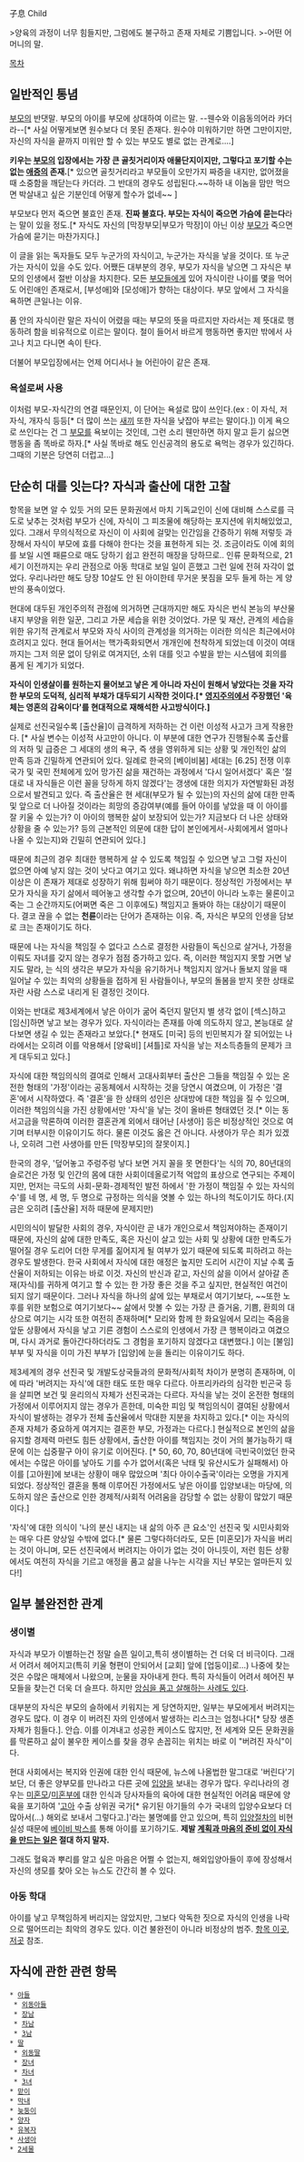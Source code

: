 子息
Child

>양육의 과정이 너무 힘들지만, 그럼에도 불구하고 존재 자체로 기쁨입니다.
>-어떤 어머니의 말. 

[[목차]]

== 일반적인 통념 ==
[[부모]]의 반댓말. 부모의 아이를 부모에 상대하여 이르는 말. --웬수와 이음동의어라 카더라--[* 사실 어떻게보면 원수보다 더 못된 존재다. 원수야 미워하기만 하면 그만이지만, 자신의 자식을 끝까지 미워만 할 수 있는 부모도 별로 없는 관계로....]

'''키우는 [[부모]]의 입장에서는 가장 큰 골칫거리이자 애물단지이지만, 그렇다고 포기할 수는 없는 [[애증]]의 존재.'''[* 있으면 골칫거리라고 부모들이 오만가지 짜증을 내지만, 없어졌을때 소중함을 깨닫는다 카더라. 그 반대의 경우도 성립된다.~~하하 내 이놈을 맘만 먹으면 박살내고 싶은 기분인데 어떻게 할수가 없네~~ ]

부모보다 먼저 죽으면 불효인 존재. '''진짜 불효다. 부모는 자식이 죽으면 가슴에 묻는다'''라는 말이 있을 정도.[* 자식도 자신의 [막장부모|부모가 막장]이 아닌 이상 [[부모]]가 죽으면 가슴에 묻기는 마찬가지다.]

이 글을 읽는 독자들도 모두 누군가의 자식이고, 누군가는 자식을 낳을 것이다. 또 누군가는 자식이 있을 수도 있다. 어쨌든 대부분의 경우, 부모가 자식을 낳으면 그 자식은 부모의 인생에서 절반 이상을 차지한다. 모든 [[부모]]들에게 있어 자식이란 나이를 몇을 먹어도 어린애인 존재로서, [부성애]와 [모성애]가 향하는 대상이다. 부모 앞에서 그 자식을 욕하면 큰일나는 이유.

품 안의 자식이란 말은 자식이 어렸을 때는 부모의 뜻을 따르지만 자라서는 제 뜻대로 행동하려 함을 비유적으로 이르는 말이다. 철이 들어서 바르게 행동하면 좋지만 밖에서 사고나 치고 다니면 속이 탄다.

더불어 부모입장에서는 언제 어디서나 늘 어린아이 같은 존재.
=== 욕설로써 사용 ===
이처럼 부모-자식간의 연결 때문인지, 이 단어는 욕설로 많이 쓰인다.(ex : 이 자식, 저 자식, 개자식 등등[* 더 많이 쓰는 [[새끼]] 또한 자식을 낮잡아 부르는 말이다.]) 이게 욕으로 쓰인다는 건 그 [[부모]]를 욕보이는 것인데, 그런 소리 웬만하면 하지 말고 듣기 싫으면 행동을 좀 똑바로 하자.[* 사실 똑바로 해도 인신공격의 용도로 욕먹는 경우가 있긴하다. 그때의 기분은 당연히 더럽고...]


== 단순히 대를 잇는다? 자식과 출산에 대한 고찰 ==
항목을 보면 알 수 있듯 거의 모든 문화권에서 마치 기독교인이 신에 대비해 스스로를 극도로 낮추는 것처럼 부모가 신에, 자식이 그 피조물에 해당하는 포지션에 위치해있었고, 있다. 그래서 무의식적으로 자신이 이 사회에 걸맞는 인간임을 간증하기 위해 저렇듯 과장해서 자식이 부모에 효를 다해야 한다는 것을 표현하게 되는 것. 조금이라도 이에 회의를 보일 시엔 패륜으로 매도 당하기 쉽고 완전히 매장을 당하므로.. 인류 문화적으로, 21세기 이전까지는 우리 관점으로 아동 학대로 보일 일이 흔했고 그런 일에 전혀 자각이 없었다. 우리나라만 해도 당장 10살도 안 된 아이한테 무거운 봇짐을 모두 들게 하는 게 양반의 풍속이었다.
 
현대에 대두된 개인주의적 관점에 의거하면 근대까지만 해도 자식은 번식 본능의 부산물 내지 부양을 위한 일꾼, 그리고 가문 세습을 위한 것이었다. 가문 및 재산, 관계의 세습을 위한 유기적 관계로서 부모와 자식 사이의 관계성을 의거하는 이러한 의식은 최근에서야 흐려지고 있다. 현대 들어서는 핵가족화되면서 개개인에 천착하게 되었는데 이것이 여태까지는 그저 의문 없이 당위로 여겨지던, 소위 대를 잇고 수발을 받는 시스템에 회의를 품게 된 계기가 되었다. 

'''자식이 인생살이를 원하는지 물어보고 낳은 게 아니라 자신이 원해서 낳았다는 것을 자각한 부모의 도덕적, 심리적 부채가 대두되기 시작한 것이다.[* [[영지주의]]에서 주장했던 '육체는 영혼의 감옥이다'를 현대적으로 재해석한 사고방식이다.]''' 

실제로 선진국일수록 [출산율]이 급격하게 저하하는 건 이런 이성적 사고가 크게 작용한다. [* 사실 변수는 이성적 사고만이 아니다. 이 부분에 대한 연구가 진행될수록 출산률의 저하 및 급증은 그 세대의 생의 욕구, 즉 생을 영위하게 되는 상황 및 개인적인 삶의 만족 등과 긴밀하게 연관되어 있다. 일례로 한국의 [베이비붐] 세대는 [6.25] 전쟁 이후 국가 및 국민 전체에게 있어 망가진 삶을 재건하는 과정에서 '다시 일어서겠다' 혹은 '절대로 내 자식들은 이런 꼴을 당하게 하지 않겠다'는 갱생에 대한 의지가 자연발화된 과정으로서 발견되고 있다. 즉 출산율은 현 세대(부모가 될 수 있는)의 자신의 삶에 대한 만족 및 앞으로 더 나아질 것이라는 희망의 증감여부(예를 들어 아이를 낳았을 때 이 아이를 잘 키울 수 있는가? 이 아이의 행복한 삶이 보장되어 있는가? 지금보다 더 나은 상태와 상황을 줄 수 있는가? 등의 근본적인 의문에 대한 답이 본인에게서-사회에게서 얼마나 나올 수 있는지)와 긴밀히 연관되어 있다.] 

때문에 최근의 경우 최대한 행복하게 살 수 있도록 책임질 수 있으면 낳고 그럴 자신이 없으면 아예 낳지 않는 것이 낫다고 여기고 있다. 왜냐하면 자식을 낳으면 최소한 20년 이상은 이 존재가 제대로 성장하기 위해 힘써야 하기 때문이다. 정상적인 가정에서는 부모가 자식을 자기 삶에서 떼어놓고 생각할 수가 없으며, 20년이 아니라 노후는 물론이고 죽는 그 순간까지도(어쩌면 죽은 그 이후에도) 책임지고 돌봐야 하는 대상이기 때문이다. 결코 끊을 수 없는 '''천륜'''이라는 단어가 존재하는 이유. 즉, 자식은 부모의 인생을 담보로 크는 존재이기도 하다. 

때문에 나는 자식을 책임질 수 없다고 스스로 결정한 사람들이 독신으로 살거나, 가정을 이뤄도 자녀를 갖지 않는 경우가 점점 증가하고 있다. 즉, 이러한 책임지지 못할 거면 낳지도 말라, 는 식의 생각은 부모가 자식을 유기하거나 책임지지 않거나 돌보지 않을 때 일어날 수 있는 최악의 상황들을 접하게 된 사람들이나, 부모의 돌봄을 받지 못한 상태로 자란 사람 스스로 내리게 된 결정인 것이다. 

이와는 반대로 제3세계에서 낳은 아이가 굶어 죽던지 말던지 별 생각 없이 [섹스]하고 [임신]하면 낳고 보는 경우가 있다. 자식이라는 존재를 아예 의도하지 않고, 본능대로 살다보면 생길 수 있는 존재라고 보았다.[* 현재도 [미국] 등의 빈민복지가 잘 되어있는 나라에서는 오히려 이를 악용해서 [양육비] [셔틀]로 자식을 낳는 저소득층들의 문제가 크게 대두되고 있다.]

자식에 대한 책임의식의 결여로 인해서 고대사회부터 출산은 그들을 책임질 수 있는 온전한 형태의 '가정'이라는 공동체에서 시작하는 것을 당연시 여겼으며, 이 가정은 '결혼'에서 시작하였다. 즉 '결혼'을 한 상태의 성인은 상대방에 대한 책임을 질 수 있으며, 이러한 책임의식을 가진 상황에서만 '자식'을 낳는 것이 올바른 형태였던 것.[* 이는 동서고금을 막론하여 이러한 결혼관계 외에서 태어난 [사생아] 등은 비정상적인 것으로 여기며 터부시한 이유이기도 하다. 물론 이것도 옳은 건 아니다. 사생아가 무슨 죄가 있겠나, 오히려 그런 사생아를 만든 [막장부모]의 잘못이지.]

한국의 경우, '덮어놓고 주렁주렁 낳다 보면 거지 꼴을 못 면한다'는 식의 70, 80년대의 슬로건은 가정 및 인간의 몸에 대한 사회이데올로기적 억압의 표상으로 연구되는 주제이지만, 먼저는 극도의 사회-문화-경제적인 발전 하에서 '한 가정이 책임질 수 있는 자식의 수'를 네 명, 세 명, 두 명으로 규정하는 의식을 엿볼 수 있는 하나의 척도이기도 하다.(지금은 오히려 [출산율] 저하 때문에 문제지만)

시민의식이 발달한 사회의 경우, 자식이란 곧 내가 개인으로서 책임져야하는 존재이기 때문에, 자신의 삶에 대한 만족도, 혹은 자신이 살고 있는 사회 및 상황에 대한 만족도가 떨어질 경우 도리어 더한 무게를 짊어지게 될 여부가 있기 때문에 되도록 피하려고 하는 경우도 발생한다. 한국 사회에서 자식에 대한 애정은 높지만 도리어 시간이 지날 수록 출산율이 저하되는 이유는 바로 이것. 자신의 반신과 같고, 자신의 삶을 이어서 살아갈 존재(자식)를 귀하게 여기고 할 수 있는 한 가장 좋은 것을 주고 싶지만, 현실적인 여건이 되지 않기 때문이다. 그러나 자식을 하나의 삶에 있는 부채로서 여기기보다, ~~또한 노후를 위한 보험으로 여기기보다~~ 삶에서 맛볼 수 있는 가장 큰 즐거움, 기쁨, 환희의 대상으로 여기는 시각 또한 여전히 존재하며[* 모리와 함께 한 화요일에서 모리는 죽음을 앞둔 상황에서 자식을 낳고 기른 경험이 스스로의 인생에서 가장 큰 행복이라고 여겼으며, 다시 과거로 돌아간다하더라도 그 경험을 포기하지 않겠다고 대변했다.] 이는 [불임]부부 및 자식을 이미 가진 부부가 [입양]에 눈을 돌리는 이유이기도 하다. 

제3세계의 경우 선진국 및 개발도상국들과의 문화적/사회적 차이가 분명히 존재하며, 이에 따라 '버려지는 자식'에 대한 태도 또한 매우 다르다. 아프리카라의 심각한 빈곤국 등을 살피면 보건 및 윤리의식 자체가 선진국과는 다르다. 자식을 낳는 것이 온전한 형태의 가정에서 이루어지지 않는 경우가 흔한데, 미숙한 피임 및 책임의식이 결여된 상황에서 자식이 발생하는 경우가 전체 출산율에서 막대한 지분을 차지하고 있다.[* 이는 자식의 존재 자체가 중요하게 여겨지는 결혼한 부모, 가정과는 다르다.] 현실적으로 본인의 삶을 유지할 경제력 마련도 힘든 상황에서, 출산한 아이를 책임지는 것이 거의 불가능하기 때문에 이는 십중팔구 아이 유기로 이어진다. [* 50, 60, 70, 80년대에 극빈국이었던 한국에서는 수많은 아이를 낳아도 기를 수가 없어서(혹은 낙태 및 유산시도가 실패해서) 아이를 [고아원]에 보내는 상황이 매우 많았으며 '최다 아이수출국'이라는 오명을 가지게 되었다. 정상적인 결혼을 통해 이루어진 가정에서도 낳은 아이를 입양보내는 마당에, 의도하지 않은 출산으로 인한 경제적/사회적 어려움을 감당할 수 없는 상황이 많았기 때문이다.]

'자식'에 대한 의식이 '나의 분신 내지는 내 삶의 아주 큰 요소'인 선진국 및 시민사회와는 매우 다른 양상일 수밖에 없다.[* 물론 그렇다하더라도, 모든 [미혼모]가 자식을 버리는 것이 아니며, 모든 선진국에서 버려지는 아이가 없는 것이 아니듯이, 저런 힘든 상황에서도 여전히 자식을 기르고 애정을 품고 삶을 나누는 시각을 지닌 부모는 얼마든지 있다!]


== 일부 불완전한 관계 ==
=== 생이별 ===
자식과 부모가 이별하는건 정말 슬픈 일이고,특히 생이별하는 건 더욱 더 비극이다. 그래서 어려서 헤어지고(특히 키울 형편이 안되어서 [교회] 앞에 [업둥이]로...) 나중에 찾는 것은 수많은 매체에서 나왔으며, 눈물을 자아내게 한다. 특히 자식들이 어려서 헤어진 부모들을 찾는건 더욱 더 슬프다. 하지만 [http://media.daum.net/society/affair/view.htmlcateid=1001&newsid=20110309094505114&p=segye 앙심을 품고 살해하는 사례도 있다].

대부분의 자식은 부모의 슬하에서 키워지는 게 당연하지만, 일부는 부모에게서 버려지는 경우도 많다. 이 경우 이 버려진 자의 인생에서 발생하는 리스크는 엄청나다[* 당장 생존 자체가 힘들다.]. 안습. 이를 이겨내고 성공한 케이스도 많지만, 전 세계와 모든 문화권을를 막론하고 삶이 불우한 케이스를 찾을 경우 손꼽히는 위치는 바로 이 "버려진 자식"이다. 

현대 사회에서는 복지와 인권에 대한 인식 때문에, 뉴스에 나올법한 말그대로 '버린다'기 보단, 더 좋은 양부모를 만나라고 다른 곳에 [[입양]]을 보내는 경우가 많다. 우리나라의 경우는 [[미혼모]]/[[미혼부]]에 대한 인식과 당사자들의 육아에 대한 현실적인 어려움 때문에 양육을 포기하여 '[[고아]] 수출 상위권 국가[* 유기된 아기들의 수가 국내의 입양수요보다 더 많아서(…) 해외로 보내서 그렇다고.]'라는 불명예를 안고 있으며, 특히 [[입양#s-3|입양절차]]의 비현실성 때문에 [[베이비 박스]]를 통해 아이를 포기하기도.  '''제발 [[원하지 않은 임신|계획과 마음의 준비 없이 자식을 만드는 일]]은 절대 하지 말자.'''

그래도 혈육과 뿌리를 알고 싶은 마음은 어쩔 수 없는지, 해외입양아들이 후에 장성해서 자신의 생모를 찾아 오는 뉴스도 간간히 볼 수 있다.

=== 아동 학대 ===
아이를 낳고 무책임하게 버리지는 않았지만, 그보다 악독한 짓으로 자식의 인생을 나락으로 떨어뜨리는 최악의 경우도 있다. 이건 불완전이 아니라 비정상의 범주. [[막장부모|항목 이곳]], [[아동학대|저곳]] 참조.

== 자식에 관한 관련 항목 ==
 * [[아들]]
  * [[외동아들]]
  * [[장남]]
  * [[차남]]
  * [[3남]]
 * [[딸]]
  * [[외동딸]]
  * [[장녀]]
  * [[차녀]]
  * [[3녀]]
 * [[맏이]]
 * [[막내]]
 * [[늦둥이]] 
 * [[양자]]
 * [[유복자]]
 * [[사생아]]
 * [[2세물]]

